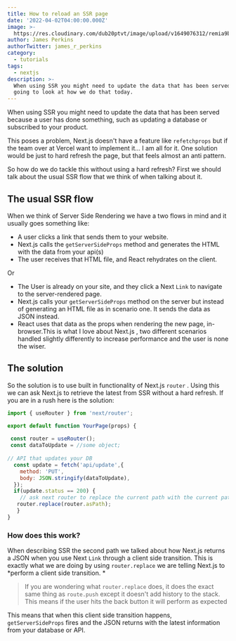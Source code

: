 ```yaml
---
title: How to reload an SSR page
date: '2022-04-02T04:00:00.000Z'
image: >-
  https://res.cloudinary.com/dub20ptvt/image/upload/v1649076312/remia9bqtmmcp8yyuvbo.png
author: James Perkins
authorTwitter: james_r_perkins
category:
  - tutorials
tags:
  - nextjs
description: >-
  When using SSR you might need to update the data that has been served. We are
  going to look at how we do that today.
---
```


When using SSR you might need to update the data that has been served because a user has done something, such as updating a database or subscribed to your product.

This poses a problem, Next.js doesn't have a feature like `refetchprops` but if the team over at Vercel want to implement it... I am all for it. One solution would be just to hard refresh the page, but that feels almost an anti pattern.&#x20;

So how do we do tackle this without using a hard refresh? First we should talk about the usual SSR flow that we think of when talking about it.

## The usual SSR flow

When we think of Server Side Rendering we have a two flows in mind and it usually goes something like:

*   A user clicks a link that sends them to your website.
*   Next.js calls the `getServerSideProps` method and generates the HTML with the data from your api(s)
*   The user receives that HTML file, and React rehydrates on the client.

Or&#x20;

*   The User is already on your site, and they click a Next `Link` to navigate to the server-rendered page.
*   Next.js calls your `getServerSideProps` method on the server but instead of generating an HTML file as in scenario one. It sends the data as JSON instead.
*   React uses that data as the props when rendering the new page, in-browser.This is what I love about Next.js , two different scenarios handled slightly differently to increase performance and the user is none the wiser.

## The solution

So the solution is to use built in functionality of Next.js `router` . Using this we can ask Next.js to retrieve the latest from SSR without a hard refresh. If you are in a rush here is the solution:

```javascript
import { useRouter } from 'next/router';

export default function YourPage(props) {
 
 const router = useRouter();
 const dataToUpdate = //some object;
 
// API that updates your DB
  const update = fetch('api/update',{
    method: 'PUT',
    body: JSON.stringify(dataToUpdate),
  });
  if(update.status == 200) {
    // ask next router to replace the current path with the current path.
   router.replace(router.asPath);
   }
}
```

<newsletter/>

### How does this work?&#xA;

When describing SSR the second path we talked about how Next.js returns a JSON when you use Next `Link` through a client side transition. This is exactly what we are doing by using `router.replace` we are telling Next.js to \*perform a client side transition. \*

> If you are wondering what `router.replace` does, it does the exact same thing as `route.push` except it doesn't add history to the stack. This means if the user hits the back button it will perform as expected

This means that when this client side transition happens, `getServerSideProps` fires and the JSON returns with the latest information from your database or API.
